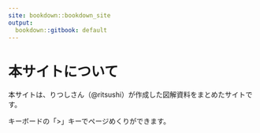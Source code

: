 ```yaml
---
site: bookdown::bookdown_site
output:
  bookdown::gitbook: default
---
```


# 本サイトについて{-}


本サイトは、りつしさん（@ritsushi）が作成した図解資料をまとめたサイトです。

キーボードの「>」キーでページめくりができます。


